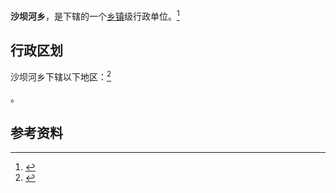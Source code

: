 {{中国乡级行政区|52/06/28/214/000}}

'''沙坝河乡'''，是{{PRC admin/fullname|52/06/28/214/000|3}}下辖的一个[[乡镇|乡镇]]级行政单位。<ref>{{PRC admin/ref sgc|{{PRC admin/parent|52/06/28/214/000}}}}</ref>

== 行政区划 ==

沙坝河乡下辖以下地区：<ref>{{PRC admin/ref sgc|52/06/28/214/000}}</ref>

{{PRC admin/children|52/06/28/214/000}}。

== 参考资料 ==

{{reflist}}

{{行政区划小作品}}
{{PRC admin/navcat|52/06/28/214/000}}